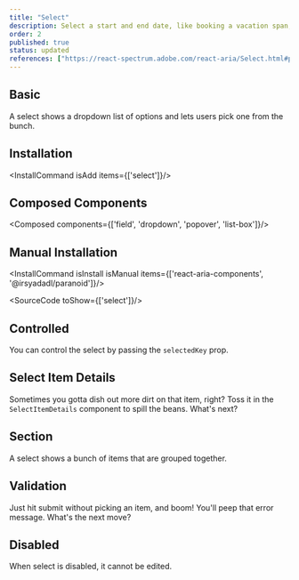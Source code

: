 ```yaml
---
title: "Select"
description: Select a start and end date, like booking a vacation span, ideal for setting periods efficiently..
order: 2
published: true
status: updated
references: ["https://react-spectrum.adobe.com/react-aria/Select.html#props"]
---
```


## Basic

A select shows a dropdown list of options and lets users pick one from the bunch.
<How minW72 toUse="pickers/select-demo" />

## Installation
<InstallCommand isAdd items={['select']}/>

## Composed Components
<Composed components={['field', 'dropdown', 'popover', 'list-box']}/>

## Manual Installation

<InstallCommand isInstall isManual items={['react-aria-components', '@irsyadadl/paranoid']}/>

<SourceCode toShow={['select']}/>

## Controlled
You can control the select by passing the `selectedKey` prop.
<How minW72 toUse="pickers/select-controlled-demo" />

## Select Item Details
Sometimes you gotta dish out more dirt on that item, right? Toss it in the `SelectItemDetails` component to spill the beans. What's next?
<How minW72 toUse="pickers/select-item-details-demo" />

## Section
A select shows a bunch of items that are grouped together.
<How minW72 toUse="pickers/select-section-demo" />

## Validation
Just hit submit without picking an item, and boom! You'll peep that error message. What's the next move?
<How minW72 toUse="pickers/select-validation-demo" />

## Disabled
When select is disabled, it cannot be edited.
<How minW72 toUse="pickers/select-disabled-demo" />
